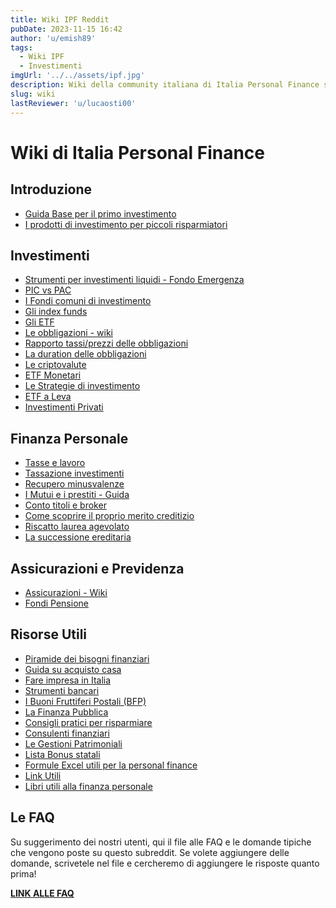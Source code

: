 ```yaml
---
title: Wiki IPF Reddit
pubDate: 2023-11-15 16:42
author: 'u/emish89'
tags:
  - Wiki IPF
  - Investimenti
imgUrl: '../../assets/ipf.jpg'
description: Wiki della community italiana di Italia Personal Finance su Reddit. Informazioni e link utili per il mondo degli investimenti e della personal finance.
slug: wiki
lastReviewer: 'u/lucaosti00'
---
```

# Wiki di Italia Personal Finance

## Introduzione

- [Guida Base per il primo investimento](/blog/guida-primo-investimento)
- [I prodotti di investimento per piccoli risparmiatori](/blog/prodotti-di-investimento)

## Investimenti

- [Strumenti per investimenti liquidi - Fondo Emergenza](/blog/investimenti-liquidi)
- [PIC vs PAC](/blog/pic-vs-pac)
- [I Fondi comuni di investimento](/blog/fondi-comuni-investimento)
- [Gli index funds](/blog/index-funds)
- [Gli ETF](/blog/etf)
- [Le obbligazioni - wiki](/blog/obbligazioni)
- [Rapporto tassi/prezzi delle obbligazioni](/blog/tassi-e-prezzi-obbligazioni)
- [La duration delle obbligazioni](/blog/duration-obbligazioni)
- [Le criptovalute](/blog/crypto)
- [ETF Monetari](/blog/etf-monetari)
- [Le Strategie di investimento](/blog/strategie-investimento)
- [ETF a Leva](/blog/etf-a-leva)
- [Investimenti Privati](/blog/investimenti-privati)

## Finanza Personale

- [Tasse e lavoro](/blog/tasse-e-lavoro)
- [Tassazione investimenti](/blog/tassazione-investimenti)
- [Recupero minusvalenze](/blog/mini-guida-al-recupero-delle-minusvalenze)
- [I Mutui e i prestiti - Guida](/blog/mutui-prestiti)
- [Conto titoli e broker](/blog/conto-titoli-broker)
- [Come scoprire il proprio merito creditizio](/blog/referenze-creditizie)
- [Riscatto laurea agevolato](/blog/riscatto-laurea-agevolato)
- [La successione ereditaria](/blog/successione)

## Assicurazioni e Previdenza

- [Assicurazioni - Wiki](/blog/assicurazioni)
- [Fondi Pensione](/blog/fondi-pensione)

## Risorse Utili

- [Piramide dei bisogni finanziari](/blog/piramide-bisogni-finanziari)
- [Guida su acquisto casa](/blog/scegliere-casa)
- [Fare impresa in Italia](/blog/impresa-in-italia)
- [Strumenti bancari](/blog/strumenti-bancari)
- [I Buoni Fruttiferi Postali (BFP)](/blog/buoni-fruttiferi-postali)
- [La Finanza Pubblica](/blog/finanza-pubblica)
- [Consigli pratici per risparmiare](/blog/consigli-risparmio)
- [Consulenti finanziari](/blog/consulenti-finanziari)
- [Le Gestioni Patrimoniali](/blog/gestioni-patrimoniali)
- [Lista Bonus statali](/blog/lista-bonus)
- [Formule Excel utili per la personal finance](/blog/formule-utili-excel)
- [Link Utili](/blog/links-utili)
- [Libri utili alla finanza personale](/blog/libri-utili)

## Le FAQ

Su suggerimento dei nostri utenti, qui il file alle FAQ e le domande tipiche che vengono poste su questo subreddit. 
Se volete aggiungere delle domande, scrivetele nel file e cercheremo di aggiungere le risposte quanto prima!

[**LINK ALLE FAQ**](https://docs.google.com/spreadsheets/d/1zrO4wkzBpjXsJ_Pd5NwqlEfgcx9hE1uoRn7dLlUaEBA/edit#gid=0)
